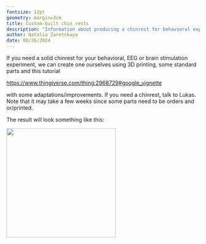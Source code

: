 ```yaml
---
fontsize: 12pt
geometry: margin=3cm
title: Custom-built chin rests
description: "Information about producing a chinrest for behavioral experiments"
author: Natalia Zaretskaya
date: 08/26/2024
---
```


If you need a solid chinrest for your behavioral, EEG or brain stimulation experiment, we can create one ourselves using 3D printing, some standard parts and this tutorial

<https://www.thingiverse.com/thing:2968729#google_vignette>

with some adaptations/improvements. If you need a chinrest, talk to Lukas. Note that it may take a few weeks since some parts need to be orders and or/printed.

The result will look something like this:

![](images/clipboard-4158281035.png){width="285"}
